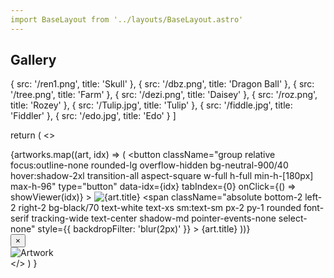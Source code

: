 ```yaml
---
import BaseLayout from '../layouts/BaseLayout.astro'
---
```


<BaseLayout>
  <section class="max-w-6xl mx-auto py-10 px-2 sm:px-6">
    <h1 class="text-5xl mb-6 text-left font-serif tracking-tight italic">Gallery</h1>
    <Gallery />
  </section>
</BaseLayout>

  { src: '/ren1.png', title: 'Skull' },
  { src: '/dbz.png', title: 'Dragon Ball' },
  { src: '/tree.png', title: 'Farm' },
  { src: '/dezi.png', title: 'Daisey' },
  { src: '/roz.png', title: 'Rozey' },
  { src: '/Tulip.jpg', title: 'Tulip' },
  { src: '/fiddle.jpg', title: 'Fiddler' },
  { src: '/edo.jpg', title: 'Edo' }
]

  return (
    <>
      <div className="grid grid-cols-2 xs:grid-cols-3 sm:grid-cols-4 md:grid-cols-5 gap-3 sm:gap-6">
        {artworks.map((art, idx) => (
          <button
            className="group relative focus:outline-none rounded-lg overflow-hidden bg-neutral-900/40 hover:shadow-2xl transition-all aspect-square w-full h-full min-h-[180px] max-h-96"
            type="button"
            data-idx={idx}
            tabIndex={0}
            onClick={() => showViewer(idx)}
          >
            <img
              src={art.src}
              alt={art.title}
              className="object-cover w-full h-full min-h-[180px] max-h-96 aspect-square transition-transform duration-200 group-hover:scale-110 group-active:scale-95"
              loading="lazy"
            />
            <span
              className="absolute bottom-2 left-2 right-2 bg-black/70 text-white text-xs sm:text-sm px-2 py-1 rounded font-serif tracking-wide text-center shadow-md pointer-events-none select-none"
              style={{ backdropFilter: 'blur(2px)' }}
            >
              {art.title}
            </span>
          </button>
        ))}
      </div>
      <div id="photo-viewer" className="fixed inset-0 z-50 bg-black/90 flex items-center justify-center hidden transition-all duration-300">
        <button
          id="close-viewer"
          className="absolute top-4 right-4 text-white text-3xl font-bold bg-black/40 rounded-full w-12 h-12 flex items-center justify-center hover:bg-red-600/80 transition"
          onClick={closeViewer}
        >&times;</button>
        <div className="relative flex flex-col items-center w-full max-w-2xl px-2">
          <div className="w-[90vw] max-w-2xl aspect-square flex items-center justify-center">
            <img
              id="viewer-img"
              src=""
              alt="Artwork"
              className="object-cover w-full h-full rounded-lg shadow-2xl border-4 border-white/10 transition-all duration-300 aspect-square"
            />
          </div>
        </div>
      </div>
      <style>{`
        #photo-viewer img {
          box-shadow: 0 8px 32px rgba(0, 0, 0, 0.5);
        }
        @media (max-width: 640px) {
          #photo-viewer .w-[90vw] {
            max-width: 98vw;
            max-height: 80vw;
          }
          #photo-viewer img {
            max-width: 98vw;
            max-height: 80vw;
          }
        }
      `}</style>
      <script>{`
        const artworks = ${JSON.stringify(artworks)};
        let currentIdx = 0;
        function showViewer(idx) {
          currentIdx = idx;
          const viewer = document.getElementById('photo-viewer');
          const img = document.getElementById('viewer-img');
          img.src = artworks[idx].src;
          img.alt = artworks[idx].title;
          viewer.classList.remove('hidden');
          setTimeout(() => {
            document.getElementById('viewer-img').scrollIntoView({ behavior: 'smooth', block: 'center' });
          }, 50);
        }
        function closeViewer() {
          document.getElementById('photo-viewer').classList.add('hidden');
        }
        if (typeof window !== 'undefined') {
          window.showViewer = showViewer;
          window.onload = () => {
            document.querySelectorAll('button[data-idx]').forEach((btn) => {
              btn.onclick = () => showViewer(Number(btn.getAttribute('data-idx')));
            });
            document.getElementById('close-viewer').onclick = closeViewer;
            document.getElementById('photo-viewer').onclick = (e) => {
              if (e.target.id === 'photo-viewer') closeViewer();
            };
            document.addEventListener('keydown', (e) => {
              if (!document.getElementById('photo-viewer').classList.contains('hidden')) {
                if (e.key === 'Escape') closeViewer();
              }
            });
          };
        }
      `}</script>
    </>
  )
}
